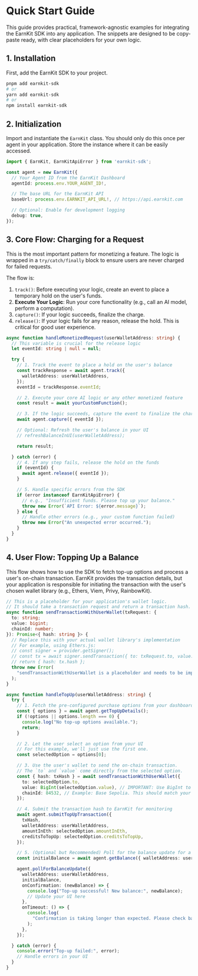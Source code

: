 # Quick Start Guide

This guide provides practical, framework-agnostic examples for integrating the EarnKit SDK into any application. The snippets are designed to be copy-paste ready, with clear placeholders for your own logic.

## 1. Installation

First, add the EarnKit SDK to your project.

```bash
pnpm add earnkit-sdk
# or
yarn add earnkit-sdk
# or
npm install earnkit-sdk
```

## 2. Initialization

Import and instantiate the `EarnKit` class. You should only do this once per agent in your application. Store the instance where it can be easily accessed.

```typescript
import { EarnKit, EarnKitApiError } from 'earnkit-sdk';

const agent = new EarnKit({
  // Your Agent ID from the EarnKit Dashboard
  agentId: process.env.YOUR_AGENT_ID!,

  // The base URL for the EarnKit API
  baseUrl: process.env.EARNKIT_API_URL!, // https://api.earnkit.com

  // Optional: Enable for development logging
  debug: true,
});
```

## 3. Core Flow: Charging for a Request

This is the most important pattern for monetizing a feature. The logic is wrapped in a `try/catch/finally` block to ensure users are never charged for failed requests.

The flow is:
1.  `track()`: Before executing your logic, create an event to place a temporary hold on the user's funds.
2.  **Execute Your Logic**: Run your core functionality (e.g., call an AI model, perform a computation).
3.  `capture()`: If your logic succeeds, finalize the charge.
4.  `release()`: If your logic fails for any reason, release the hold. This is critical for good user experience.

```typescript
async function handleMonetizedRequest(userWalletAddress: string) {
  // This variable is crucial for the release logic
  let eventId: string | null = null;

  try {
    // 1. Track the event to place a hold on the user's balance
    const trackResponse = await agent.track({
      walletAddress: userWalletAddress,
    });
    eventId = trackResponse.eventId;

    // 2. Execute your core AI logic or any other monetized feature
    const result = await yourCustomFunction();

    // 3. If the logic succeeds, capture the event to finalize the charge
    await agent.capture({ eventId });

    // Optional: Refresh the user's balance in your UI
    // refreshBalanceInUI(userWalletAddress);

    return result;

  } catch (error) {
    // 4. If any step fails, release the hold on the funds
    if (eventId) {
      await agent.release({ eventId });
    }

    // 5. Handle specific errors from the SDK
    if (error instanceof EarnKitApiError) {
      // e.g., "Insufficient funds. Please top up your balance."
      throw new Error(`API Error: ${error.message}`);
    } else {
      // Handle other errors (e.g., your custom function failed)
      throw new Error("An unexpected error occurred.");
    }
  }
}
```

## 4. User Flow: Topping Up a Balance

This flow shows how to use the SDK to fetch top-up options and process a user's on-chain transaction. EarnKit provides the transaction details, but your application is responsible for initiating the transaction with the user's chosen wallet library (e.g., Ethers, Viem, Privy, RainbowKit).

```typescript
// This is a placeholder for your application's wallet logic.
// It should take a transaction request and return a transaction hash.
async function sendTransactionWithUserWallet(txRequest: {
  to: string;
  value: bigint;
  chainId: number;
}): Promise<{ hash: string }> {
  // Replace this with your actual wallet library's implementation
  // For example, using Ethers.js:
  // const signer = provider.getSigner();
  // const tx = await signer.sendTransaction({ to: txRequest.to, value: txRequest.value });
  // return { hash: tx.hash };
  throw new Error(
    "sendTransactionWithUserWallet is a placeholder and needs to be implemented."
  );
}

async function handleTopUp(userWalletAddress: string) {
  try {
    // 1. Fetch the pre-configured purchase options from your dashboard
    const { options } = await agent.getTopUpDetails();
    if (!options || options.length === 0) {
      console.log("No top-up options available.");
      return;
    }

    // 2. Let the user select an option from your UI
    // For this example, we'll just use the first one.
    const selectedOption = options[0];

    // 3. Use the user's wallet to send the on-chain transaction.
    // The `to` and `value` come directly from the selected option.
    const { hash: txHash } = await sendTransactionWithUserWallet({
      to: selectedOption.to,
      value: BigInt(selectedOption.value), // IMPORTANT: Use BigInt to avoid precision loss
      chainId: 84532, // Example: Base Sepolia. This should match your setup.
    });

    // 4. Submit the transaction hash to EarnKit for monitoring
    await agent.submitTopUpTransaction({
      txHash,
      walletAddress: userWalletAddress,
      amountInEth: selectedOption.amountInEth,
      creditsToTopUp: selectedOption.creditsToTopUp,
    });

    // 5. (Optional but Recommended) Poll for the balance update for a great UX
    const initialBalance = await agent.getBalance({ walletAddress: userWalletAddress });

    agent.pollForBalanceUpdate({
      walletAddress: userWalletAddress,
      initialBalance,
      onConfirmation: (newBalance) => {
        console.log("Top-up successful! New balance:", newBalance);
        // Update your UI here
      },
      onTimeout: () => {
        console.log(
          "Confirmation is taking longer than expected. Please check back soon."
        );
      },
    });

  } catch (error) {
    console.error("Top-up failed:", error);
    // Handle errors in your UI
  }
}
```